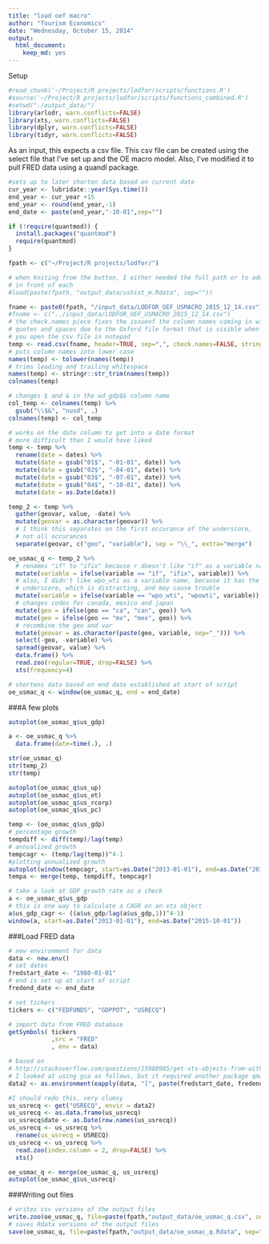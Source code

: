 ```yaml
---
title: "load oef macro"
author: "Tourism Economics"
date: "Wednesday, October 15, 2014"
output: 
  html_document: 
    keep_md: yes
---
```



Setup
```r
#read_chunk('~/Project/R projects/lodfor/scripts/functions.R')
#source('~/Project/R projects/lodfor/scripts/functions_combined.R')
#setwd("./output_data/")
library(arlodr, warn.conflicts=FALSE)
library(xts, warn.conflicts=FALSE)
library(dplyr, warn.conflicts=FALSE)
library(tidyr, warn.conflicts=FALSE)
```



As an input, this expects a csv file. This csv file can be created using the
select file that I've set up and the OE macro model.
Also, I've modified it to pull FRED data using a quandl package.

```r
#sets up to later shorten data based on current date 
cur_year <- lubridate::year(Sys.time())
end_year <- cur_year +15
end_year <- round(end_year,-1)
end_date <- paste(end_year,"-10-01",sep="")
```


```r

if (!require(quantmod)) {
  install.packages("quantmod")
  require(quantmod)
}

fpath <- c("~/Project/R projects/lodfor/")

# when kniting from the button, I either needed the full path or to add "../" 
# in front of each
#load(paste(fpath, "output_data/ushist_m.Rdata", sep=""))

fname <- paste0(fpath, "/input_data/LODFOR_OEF_USMACRO_2015_12_14.csv")
#fname <- c("../input_data/LODFOR_OEF_USMACRO_2015_12_14.csv")
# the check.names piece fixes the issueof the column names coming in with
# quotes and spaces due to the Oxford file format that is visible when 
# you open the csv file in notepad
temp <- read.csv(fname, header=TRUE, sep=",", check.names=FALSE, stringsAsFactors=FALSE) 
# puts column names into lower case
names(temp) <- tolower(names(temp))
# trims leading and trailing whitespace
names(temp) <- stringr::str_trim(names(temp))
colnames(temp)

# changes $ and & in the wd_gdp$& column name
col_temp <- colnames(temp) %>%
  gsub("\\$&", "nusd", .)
colnames(temp) <- col_temp

# works on the date column to get into a date format
# more difficult than I would have liked
temp <- temp %>%
  rename(date = dates) %>%
  mutate(date = gsub("01$", "-01-01", date)) %>%
  mutate(date = gsub("02$", "-04-01", date)) %>%
  mutate(date = gsub("03$", "-07-01", date)) %>%
  mutate(date = gsub("04$", "-10-01", date)) %>%
  mutate(date = as.Date(date))

temp_2 <- temp %>%
  gather(geovar, value, -date) %>%
  mutate(geovar = as.character(geovar)) %>%
  # I think this separates on the first occurance of the underscore, 
  # not all occurances
  separate(geovar, c("geo", "variable"), sep = "\\_", extra="merge") 

oe_usmac_q <- temp_2 %>%
  # renames "if" to "ifix" because r doesn't like "if" as a variable name
  mutate(variable = ifelse(variable == "if", "ifix", variable)) %>%
  # also, I didn't like wpo_wti as a variable name, because it has the 
  # underscore, which is distracting, and may cause trouble
  mutate(variable = ifelse(variable == "wpo_wti", "wpowti", variable)) %>%
  # changes codes for canada, mexico and japan
  mutate(geo = ifelse(geo == "ca", "can", geo)) %>%
  mutate(geo = ifelse(geo == "mx", "mex", geo)) %>%
  # recombine the geo and var
  mutate(geovar = as.character(paste(geo, variable, sep="_"))) %>%
  select(-geo, -variable) %>%
  spread(geovar, value) %>%
  data.frame() %>%
  read.zoo(regular=TRUE, drop=FALSE) %>%
  xts(frequency=4)

# shortens data based on end date established at start of script
oe_usmac_q <- window(oe_usmac_q, end = end_date)
```

###A few plots
```r

autoplot(oe_usmac_q$us_gdp)

a <- oe_usmac_q %>%
  data.frame(date=time(.), .)

str(oe_usmac_q)
str(temp_2)
str(temp)

autoplot(oe_usmac_q$us_up)
autoplot(oe_usmac_q$us_et)
autoplot(oe_usmac_q$us_rcorp)
autoplot(oe_usmac_q$us_pc)

temp <- (oe_usmac_q$us_gdp)
# percentage growth
tempdiff <- diff(temp)/lag(temp)
# annualized growth
tempcagr <- (temp/lag(temp))^4-1
#plotting annualized growth
autoplot(window(tempcagr, start=as.Date("2013-01-01"), end=as.Date("2015-10-01")))
tempa <- merge(temp, tempdiff, tempcagr)

# take a look at GDP growth rate as a check
a <- oe_usmac_q$us_gdp
# this is one way to calculate a CAGR on an xts object
a$us_gdp_cagr <- ((a$us_gdp/lag(a$us_gdp,1))^4-1)
window(a, start=as.Date("2013-01-01"), end=as.Date("2015-10-01"))
```

###Load FRED data
```r
# new environment for data
data <- new.env()
# set dates
fredstart_date <- "1980-01-01"
# end is set up at start of script
fredend_date <- end_date

# set tickers
tickers <- c("FEDFUNDS", "GDPPOT", "USRECQ")

# import data from FRED database
getSymbols( tickers 
            ,src = "FRED"
            , env = data)

# based on 
# http://stackoverflow.com/questions/15980985/get-xts-objects-from-within-an-environment
# I looked at using gsa as follows, but it required another package qmao, that wasn't on Cran
data2 <- as.environment(eapply(data, "[", paste(fredstart_date, fredend_date, sep="/")))

#I should redo this, very clumsy
us_usrecq <- get("USRECQ", envir = data2)
us_usrecq <- as.data.frame(us_usrecq)
us_usrecq$date <- as.Date(row.names(us_usrecq))
us_usrecq <- us_usrecq %>%
  rename(us_usrecq = USRECQ)
us_usrecq <- us_usrecq %>%
  read.zoo(index.column = 2, drop=FALSE) %>%
  xts()

oe_usmac_q <- merge(oe_usmac_q, us_usrecq)
autoplot(oe_usmac_q$us_usrecq)
```

###Writing out files
```r
# writes csv versions of the output files
write.zoo(oe_usmac_q, file=paste(fpath,"output_data/oe_usmac_q.csv", sep=""))
# saves Rdata versions of the output files
save(oe_usmac_q, file=paste(fpath,"output_data/oe_usmac_q.Rdata", sep=""))
```


